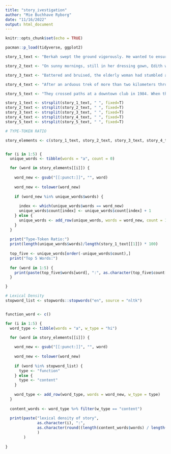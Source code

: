 ```yaml
---
title: "story_ivestigation"
author: "Mie Buchhave Ryborg"
date: "11/16/2022"
output: html_document
---
```


```r
knitr::opts_chunk$set(echo = TRUE)
```

```r
pacman::p_load(tidyverse, ggplot2)
```

```r

story_1_text <- "Berkah swept the ground vigorously. He wanted to ensure that everything was perfect for his queen. He had stirred awake at 4, wondering if the disinfectant was too strong for her. He had run to his master's house, woken his disgruntled co-workers and borrowed an effective disinfectant with mild odour. Her food was ready too, a tasty combination of vitamins and minerals. Berkah looked up reverently as his queen stepped into her lair, her head high. Her coat sparkled with his care and her silky mane flew in the breeze. She neighed gratefully at the delicious scent of fresh grass."

story_2_text <- "On sunny mornings, still in her dressing gown, Edith would hobble from her house, dragging along a folding chair. She would sit down in her front garden and watch people leaving for work, children going to school and dog walkers heading to the park. Anyone catching her eye was offered a friendly wave. Observing comings and goings of people made her wistful for the days when she had been a busy working mother. The people being observed noticed the old woman and wished they could trade places, longing for the day they could sit in their garden on a sunny weekday morning, carefree."

story_3_text <- "Battered and bruised, the elderly woman had stumbled and was now crawling to reach her destination. She had been badly beaten but was determined. She was a survivor and somehow everyone knew she would make it. When she arrived at the pedestal, she thrust her sword in the ground and used it as a support to raise herself to a standing position. She withdrew the sword from the ground with her right hand and collected her scales with her left. She now proudly stood tall and erect as Lady Justice had finally regained her rightful position."

story_4_text <- "After an arduous trek of more than two kilometers through the bushes, big boulders, slippery slopes from overnight rain as well as posted Warning signs not to advance further, Jim finally reached the summit of the monolithic mountain, still hosting the remnants of a past fort. But it was the last hundred meters of crawling on jagged stone that made him breathless. But from the top, the beauty of nature in front made him more breathless. The blue Aegean Sea dotted with volcanic islands and two slow-moving cruise ships, matching the blue color of cloudless sky appeared surreal. He remained stunned."

story_5_text <- "They crossed paths at a downtown club in 1984. When the material girl in the shocking-pink minidress, neon-yellow pumps, and armful of colorful bangles locked eyes with the spikey-haired rebel in the leather pants and mesh tank, love struck. They became the quintessential eighties couple, young and stylish, with a future even brighter than her clothes. These days, he hides what is left of his hair beneath a baseball hat and she has traded in her fluorescent frocks for a wardrobe of neutrals, but sometimes on Friday nights they dust off their old CDs and dance until dawn."

story_1_text <- strsplit(story_1_text, " ", fixed=T)
story_2_text <- strsplit(story_2_text, " ", fixed=T)
story_3_text <- strsplit(story_3_text, " ", fixed=T)
story_4_text <- strsplit(story_4_text, " ", fixed=T)
story_5_text <- strsplit(story_5_text, " ", fixed=T)

```


```r
# TYPE-TOKEN RATIO

story_elements <- c(story_1_text, story_2_text, story_3_text, story_4_text, story_5_text)


for (i in 1:5) {
  unique_words <- tibble(words = "a", count = 0)

  for (word in story_elements[[i]]) {
    
    word_new <- gsub("[[:punct:]]", "", word)
    
    word_new <- tolower(word_new)
    
    if (word_new %in% unique_words$words) {
      
      index <- which(unique_words$words == word_new)
      unique_words$count[index] <- unique_words$count[index] + 1
    } else {
      unique_words <- add_row(unique_words, words = word_new, count = 1)
    }
  }
  
  print("Type-Token Ratio:")
  print(length(unique_words$words)/length(story_1_text[[1]]) * 100)
  
  top_five <- unique_words[order(-unique_words$count),]
  print("Top 5 Words:")
  
  for (word in 1:5) {
    print(paste(top_five$words[word], ":", as.character(top_five$count[word])))
  }

}


```

```r

# Lexical Density
stopword_list <- stopwords::stopwords("en", source = "nltk")


function_word <- c()

for (i in 1:5) {
  word_type <- tibble(words = "a", w_type = "hi")

  for (word in story_elements[[i]]) {
    
    word_new <- gsub("[[:punct:]]", "", word)
    
    word_new <- tolower(word_new)
    
    if (word %in% stopword_list) {
      type <- "function"
    } else {
      type <- "content"
    }
    
    word_type <- add_row(word_type, words = word_new, w_type = type)
  }
  
  content_words <- word_type %>% filter(w_type == "content")
  
  print(paste("lexical density of story", 
              as.character(i), ":", 
              as.character(round((length(content_words$words) / length(story_elements[[i]]) ) * 100, 2))
              )
        )
  
}

```

